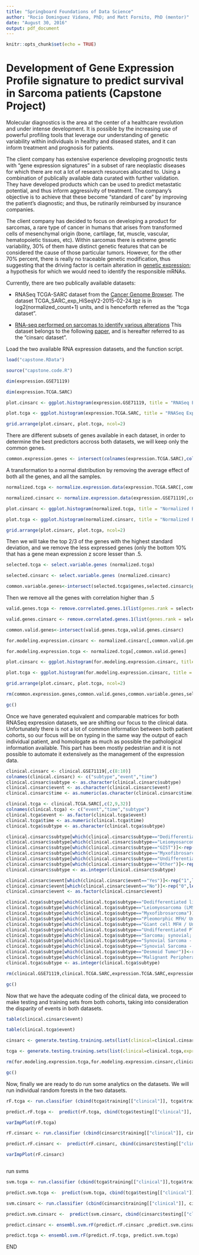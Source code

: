 ```yaml
---
title: "Springboard Foundations of Data Science"
author: "Rocio Dominguez Vidana, PhD; and Matt Fornito, PhD (mentor)"
date: "August 30, 2016"
output: pdf_document
---
```


```r

knitr::opts_chunk$set(echo = TRUE)


```

# Development of Gene Expression Profile signature to predict survival in Sarcoma patients (Capstone Project)

Molecular diagnostics is the area at the center of a healthcare revolution and under intense development. It is possible by the increasing use  of powerful profiling tools that leverage our understanding of genetic variability within individuals in healthy and diseased states, and it can inform treatment and prognosis for patients.

The client company has extensive experience developing prognostic tests with “gene expression signatures” in a subset of rare neoplastic diseases for which there are not a lot of research resources allocated to. Using a combination of publically available data curated with further validation. They have developed products which can be used to predict metastatic potential, and thus inform aggressivity of treatment. The company's objective is to achieve that these become “standard of care” by improving the patient's diagnostic; and thus, be rutinarily reimbursed by insurance companies.

The client company has decided to focus on developing a product for sarcomas, a rare type of cancer in humans that arises from transformed cells of mesenchymal origin (bone, cartilage, fat, muscle, vascular, hematopoietic tissues, etc). Within sarcomas there is extreme genetic variability, 30% of them have distinct genetic features that can be considered the cause of those particular tumors. However, for the other 70% percent, there is really no traceable genetic modification, thus suggesting that the driving factor is certain alteration in [genetic expression](https://en.wikipedia.org/wiki/Gene_expression); a hypothesis for which we would need to identify the responsible mRNAs.

Currently, there are two publically available datasets:

* RNASeq TCGA-SARC dataset from the [Cancer Genome Browser](https://genome-cancer.ucsc.edu/proj/site/hgHeatmap/). The dataset TCGA_SARC_exp_HiSeqV2-2015-02-24.tgz is in log2(normalized_count+1) units, and is henceforth referred as the "tcga dataset".

* [RNA-seq performed on sarcomas to identify various alterations](http://www.ncbi.nlm.nih.gov/geo/query/acc.cgi?acc=GSE71119)  This dataset belongs to the following [paper](http://www.ncbi.nlm.nih.gov/pubmed/26916546), and is hereafter referred to as the "cinsarc dataset".

Load the two available RNA expression datasets, and the function script.

```r

load("capstone.RData")

source("capstone.code.R")

dim(expression.GSE71119)

dim(expression.TCGA.SARC)

plot.cinsarc <- ggplot.histogram(expression.GSE71119, title = "RNASeq Expression CINSARC data")

plot.tcga <- ggplot.histogram(expression.TCGA.SARC, title = "RNASeq Expression TCGA data")

grid.arrange(plot.cinsarc, plot.tcga, ncol=2)

```

There are different subsets of genes available in each dataset, in order to determine the best predictors accross both datasets, we will keep only the common genes. 

```r

common.expression.genes <- intersect(colnames(expression.TCGA.SARC),colnames(expression.GSE71119))

```

A transformation to a normal distribution by removing the average effect of both all the genes, and all the samples.

```r

normalized.tcga <- normalize.expression.data(expression.TCGA.SARC[,common.expression.genes])

normalized.cinsarc <- normalize.expression.data(expression.GSE71119[,common.expression.genes])

plot.cinsarc <- ggplot.histogram(normalized.tcga, title = "Normalized RNASeq CINSARC")

plot.tcga <- ggplot.histogram(normalized.cinsarc, title = "Normalized RNASeq TCGA")

grid.arrange(plot.cinsarc, plot.tcga, ncol=2)

```

Then we will take the top 2/3 of the genes with the highest standard deviation, and we remove the less expressed genes (only the bottom 10% that has a gene mean expression z score lesser than  .5.

```r

selected.tcga <- select.variable.genes (normalized.tcga)

selected.cinsarc <- select.variable.genes (normalized.cinsarc)

common.variable.genes<-intersect(selected.tcga$genes,selected.cinsarc$genes)

```

Then we remove all the genes with correlation higher than .5

```r

valid.genes.tcga <- remove.correlated.genes.1(list(genes.rank = selected.tcga$genes.rank, expression.data = normalized.tcga[,common.variable.genes]))

valid.genes.cinsarc <- remove.correlated.genes.1(list(genes.rank = selected.cinsarc$genes.rank, expression.data = normalized.cinsarc[,common.variable.genes]))

common.valid.genes<-intersect(valid.genes.tcga,valid.genes.cinsarc)

for.modeling.expression.cinsarc <- normalized.cinsarc[,common.valid.genes]

for.modeling.expression.tcga <- normalized.tcga[,common.valid.genes]

plot.cinsarc <- ggplot.histogram(for.modeling.expression.cinsarc, title = "Selected RNASeq CINSARC")

plot.tcga <- ggplot.histogram(for.modeling.expression.cinsarc, title = "Selected RNASeq TCGA")

grid.arrange(plot.cinsarc, plot.tcga, ncol=2)


```

```r

rm(common.expression.genes,common.valid.genes,common.variable.genes,selected.cinsarc,selected.tcga,valid.genes.tcga,valid.genes.cinsarc,plot.cinsarc,plot.tcga)

gc()

```

Once we have generated equivalent and comparable matrices for both RNASeq expression datasets, we are shifting our focus to the clinical data. Unfortunately there is not a lot of common information between both patient cohorts, so our focus will be on typing in the same way the output of each individual patient, and homologate as much as possible the pathological information available. This part has been mostly pedestrian and it is not possible to automate it extensively as the management of the expression data.

```r

clinical.cinsarc <- clinical.GSE71119[,c(8:10)]
colnames(clinical.cinsarc) <- c("subtype","event","time")
clinical.cinsarc$subtype <- as.character(clinical.cinsarc$subtype)
clinical.cinsarc$event <- as.character(clinical.cinsarc$event)
clinical.cinsarc$time <- as.numeric(as.character(clinical.cinsarc$time))*30

clinical.tcga <- clinical.TCGA.SARC[,c(2,9,32)]
colnames(clinical.tcga) <- c("event","time","subtype")
clinical.tcga$event <- as.factor(clinical.tcga$event)
clinical.tcga$time <- as.numeric(clinical.tcga$time)
clinical.tcga$subtype <- as.character(clinical.tcga$subtype)

clinical.cinsarc$subtype[which(clinical.cinsarc$subtype=="Dedifferentiated liposarcoma")]<-rep("1",length(which(clinical.cinsarc$subtype=="Dedifferentiated liposarcoma")))
clinical.cinsarc$subtype[which(clinical.cinsarc$subtype=="Leiomyosarcoma")]<-rep("2",length(which(clinical.cinsarc$subtype=="Leiomyosarcoma")))
clinical.cinsarc$subtype[which(clinical.cinsarc$subtype=="GIST")]<-rep("2",length(which(clinical.cinsarc$subtype=="GIST")))
clinical.cinsarc$subtype[which(clinical.cinsarc$subtype=="Myxofibrosarcoma")]<-rep("3",length(which(clinical.cinsarc$subtype=="Myxofibrosarcoma")))
clinical.cinsarc$subtype[which(clinical.cinsarc$subtype=="Undifferentiated sarcoma")]<-rep("4",length(which(clinical.cinsarc$subtype=="Undifferentiated sarcoma")))
clinical.cinsarc$subtype[which(clinical.cinsarc$subtype=="Other")]<-rep("6",length(which(clinical.cinsarc$subtype=="Other")))
clinical.cinsarc$subtype <- as.integer(clinical.cinsarc$subtype)

clinical.cinsarc$event[which(clinical.cinsarc$event=="Yes")]<-rep("1",length(which(clinical.cinsarc$event=="Yes")))
clinical.cinsarc$event[which(clinical.cinsarc$event=="No")]<-rep("0",length(which(clinical.cinsarc$event=="No")))
clinical.cinsarc$event <- as.factor(clinical.cinsarc$event)

clinical.tcga$subtype[which(clinical.tcga$subtype=="Dedifferentiated liposarcoma")]<-rep("1",length(which(clinical.tcga$subtype=="Dedifferentiated liposarcoma")))
clinical.tcga$subtype[which(clinical.tcga$subtype=="Leiomyosarcoma (LMS)")]<-rep("2",length(which(clinical.tcga$subtype=="Leiomyosarcoma (LMS)")))
clinical.tcga$subtype[which(clinical.tcga$subtype=="Myxofibrosarcoma")]<-rep("3",length(which(clinical.tcga$subtype=="Myxofibrosarcoma")))
clinical.tcga$subtype[which(clinical.tcga$subtype=="Pleomorphic MFH/ Undifferentiated pleomorphic sarcoma")]<-rep("4",length(which(clinical.tcga$subtype=="Pleomorphic MFH/ Undifferentiated pleomorphic sarcoma")))
clinical.tcga$subtype[which(clinical.tcga$subtype=="Giant cell MFH / Undifferentiated pleomorphic sarcoma with giant cells")]<-rep("4",length(which(clinical.tcga$subtype=="Giant cell MFH / Undifferentiated pleomorphic sarcoma with giant cells")))
clinical.tcga$subtype[which(clinical.tcga$subtype=="Undifferentiated Pleomorphic Sarcoma (UPS)")]<-rep("4",length(which(clinical.tcga$subtype=="Undifferentiated Pleomorphic Sarcoma (UPS)")))
clinical.tcga$subtype[which(clinical.tcga$subtype=="Sarcoma; synovial; poorly differentiated")]<-rep("5",length(which(clinical.tcga$subtype=="Sarcoma; synovial; poorly differentiated")))
clinical.tcga$subtype[which(clinical.tcga$subtype=="Synovial Sarcoma - Biphasic")]<-rep("5",length(which(clinical.tcga$subtype=="Synovial Sarcoma - Biphasic")))
clinical.tcga$subtype[which(clinical.tcga$subtype=="Synovial Sarcoma - Monophasic")]<-rep("5",length(which(clinical.tcga$subtype=="Synovial Sarcoma - Monophasic")))
clinical.tcga$subtype[which(clinical.tcga$subtype=="Desmoid Tumor")]<-rep("6",length(which(clinical.tcga$subtype=="Desmoid Tumor")))
clinical.tcga$subtype[which(clinical.tcga$subtype=="Malignant Peripheral Nerve Sheath Tumors (MPNST)")]<-rep("6",length(which(clinical.tcga$subtype=="Malignant Peripheral Nerve Sheath Tumors (MPNST)")))
clinical.tcga$subtype <- as.integer(clinical.tcga$subtype)

```


```r

rm(clinical.GSE71119,clinical.TCGA.SARC,expression.TCGA.SARC,expression.GSE71119)

gc()

```

Now that we have the adequate coding of the clinical data, we proceed to make testing and training sets from both cohorts, taking into consideration the disparity of events in both datasets. 

```r

table(clinical.cinsarc$event)

table(clinical.tcga$event)

cinsarc <- generate.testing.training.sets(list(clinical=clinical.cinsarc,expression=for.modeling.expression.cinsarc))

tcga <- generate.testing.training.sets(list(clinical=clinical.tcga,expression=for.modeling.expression.tcga))

```

```r

rm(for.modeling.expression.tcga,for.modeling.expression.cinsarc,clinical.tcga,clinical.cinsarc)

gc()

```

Now, finally we are ready to do run some analytics on the datasets. We will run individual random forests in the two datasets.

```r


rF.tcga <- run.classifier (cbind(tcga$training[["clinical"]], tcga$training[["expression"]]), classifier = "random forest")

predict.rF.tcga <-  predict(rF.tcga, cbind(tcga$testing[["clinical"]], tcga$testing[["expression"]]))

varImpPlot(rF.tcga)

rF.cinsarc <- run.classifier (cbind(cinsarc$training[["clinical"]], cinsarc$training[["expression"]]), classifier = "random forest")

predict.rF.cinsarc <-  predict(rF.cinsarc, cbind(cinsarc$testing[["clinical"]], cinsarc$testing[["expression"]]))

varImpPlot(rF.cinsarc)



```

run svms

```r

svm.tcga <- run.classifier (cbind(tcga$training[["clinical"]],tcga$training[["expression"]]), classifier = "svm")

predict.svm.tcga <-  predict(svm.tcga, cbind(tcga$testing[["clinical"]], tcga$testing[["expression"]]))

svm.cinsarc <- run.classifier (cbind(cinsarc$training[["clinical"]], cinsarc$training[["expression"]]), classifier = "svm")

predict.svm.cinsarc <-  predict(svm.cinsarc, cbind(cinsarc$testing[["clinical"]], cinsarc$testing[["expression"]]))

```

```r

predict.cinsarc <- ensembl.svm.rF(predict.rF.cinsarc ,predict.svm.cinsarc) 

predict.tcga <- ensembl.svm.rF(predict.rF.tcga, predict.svm.tcga) 


```

END



